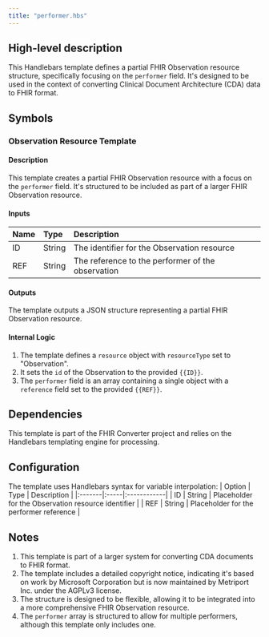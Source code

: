 ```yaml
---
title: "performer.hbs"
---
```


## High-level description
This Handlebars template defines a partial FHIR Observation resource structure, specifically focusing on the `performer` field. It's designed to be used in the context of converting Clinical Document Architecture (CDA) data to FHIR format.

## Symbols

### Observation Resource Template
#### Description
This template creates a partial FHIR Observation resource with a focus on the `performer` field. It's structured to be included as part of a larger FHIR Observation resource.

#### Inputs
| Name | Type | Description |
|:-----|:-----|:------------|
| ID | String | The identifier for the Observation resource |
| REF | String | The reference to the performer of the observation |

#### Outputs
The template outputs a JSON structure representing a partial FHIR Observation resource.

#### Internal Logic
1. The template defines a `resource` object with `resourceType` set to "Observation".
2. It sets the `id` of the Observation to the provided `{{ID}}`.
3. The `performer` field is an array containing a single object with a `reference` field set to the provided `{{REF}}`.

## Dependencies
This template is part of the FHIR Converter project and relies on the Handlebars templating engine for processing.

## Configuration
The template uses Handlebars syntax for variable interpolation:
| Option | Type | Description |
|:-------|:-----|:------------|
| ID | String | Placeholder for the Observation resource identifier |
| REF | String | Placeholder for the performer reference |

## Notes
1. This template is part of a larger system for converting CDA documents to FHIR format.
2. The template includes a detailed copyright notice, indicating it's based on work by Microsoft Corporation but is now maintained by Metriport Inc. under the AGPLv3 license.
3. The structure is designed to be flexible, allowing it to be integrated into a more comprehensive FHIR Observation resource.
4. The `performer` array is structured to allow for multiple performers, although this template only includes one.